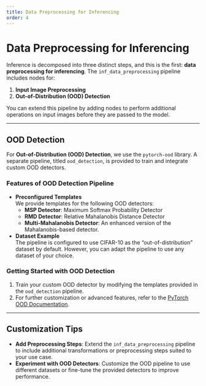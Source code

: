 ```yaml
---
title: Data Preprocessing for Inferencing
order: 4
---
```


# Data Preprocessing for Inferencing

Inference is decomposed into three distinct steps, and this is the first: **data preprocessing for inferencing**. The `inf_data_preprocessing` pipeline includes nodes for:

1. **Input Image Preprocessing**  
2. **Out-of-Distribution (OOD) Detection**  

You can extend this pipeline by adding nodes to perform additional operations on input images before they are passed to the model.

---

## OOD Detection

For **Out-of-Distribution (OOD) Detection**, we use the `pytorch-ood` library. A separate pipeline, titled `ood_detection`, is provided to train and integrate custom OOD detectors.

### Features of OOD Detection Pipeline

- **Preconfigured Templates**  
  We provide templates for the following OOD detectors:
  - **MSP Detector**: Maximum Softmax Probability Detector  
  - **RMD Detector**: Relative Mahalanobis Distance Detector  
  - **Multi-Mahalanobis Detector**: An enhanced version of the Mahalanobis-based detector.

- **Dataset Example**  
  The pipeline is configured to use CIFAR-10 as the "out-of-distribution" dataset by default. However, you can adapt the pipeline to use any dataset of your choice.

### Getting Started with OOD Detection

1. Train your custom OOD detector by modifying the templates provided in the `ood_detection` pipeline.
2. For further customization or advanced features, refer to the [PyTorch OOD Documentation](https://pytorch-ood.readthedocs.io/en/v0.2.0/info.html).

---

## Customization Tips

- **Add Preprocessing Steps**: Extend the `inf_data_preprocessing` pipeline to include additional transformations or preprocessing steps suited to your use case.
- **Experiment with OOD Detectors**: Customize the OOD pipeline to use different datasets or fine-tune the provided detectors to improve performance.


